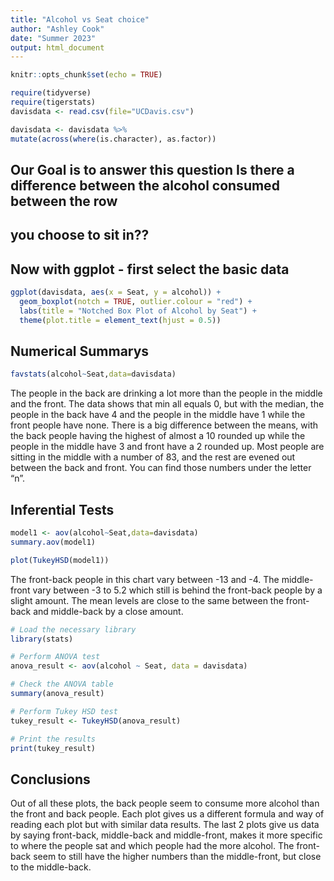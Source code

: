 ```yaml
---
title: "Alcohol vs Seat choice"
author: "Ashley Cook"
date: "Summer 2023"
output: html_document
---
```


```r
knitr::opts_chunk$set(echo = TRUE)
```

```r
require(tidyverse)
require(tigerstats)
davisdata <- read.csv(file="UCDavis.csv")
```

```r
davisdata <- davisdata %>%
mutate(across(where(is.character), as.factor))
```

## Our Goal is to answer this question Is there a difference between the alcohol consumed between the row
## you choose to sit in??

## Now with ggplot - first select the basic data

```r

ggplot(davisdata, aes(x = Seat, y = alcohol)) +
  geom_boxplot(notch = TRUE, outlier.colour = "red") +
  labs(title = "Notched Box Plot of Alcohol by Seat") +
  theme(plot.title = element_text(hjust = 0.5))
```



  
  



## Numerical Summarys 

```r
favstats(alcohol~Seat,data=davisdata)
```
  
The people in the back are drinking a lot more than the people in the middle and the front. The data shows that min all equals 0, but with the median, the people in the back have 4 and the people in the middle have 1 while the front people have none. There is a big difference between the means, with the back people having the highest of almost a 10 rounded up while the people in the middle have 3 and front have a 2 rounded up. Most people are sitting in the middle with a number of 83, and the rest are evened out between the back and front. You can find those numbers under the letter "n".
  
## Inferential Tests

```r
model1 <- aov(alcohol~Seat,data=davisdata)
summary.aov(model1)
```
  
```r
plot(TukeyHSD(model1))
```
   
The front-back people in this chart vary between -13 and -4. The middle-front vary between -3 to 5.2 which still is behind the front-back people by a slight amount. The mean levels are close to the same between the front-back and middle-back by a close amount. 

 
```r
# Load the necessary library
library(stats)

# Perform ANOVA test
anova_result <- aov(alcohol ~ Seat, data = davisdata)

# Check the ANOVA table
summary(anova_result)

```

  
  
```r
# Perform Tukey HSD test
tukey_result <- TukeyHSD(anova_result)

# Print the results
print(tukey_result)
```


## Conclusions
  
Out of all these plots, the back people seem to consume more alcohol than the front and back people. Each plot gives us a different formula and way of reading each plot but with similar data results. The last 2 plots give us data by saying front-back, middle-back and middle-front, makes it more specific to where the people sat and which people had the more alcohol. The front-back seem to still have the higher numbers than the middle-front, but close to the middle-back. 

